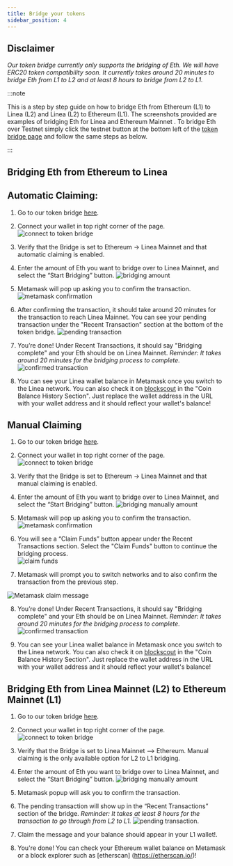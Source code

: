 ```yaml
---
title: Bridge your tokens
sidebar_position: 4
--- 
```


## Disclaimer

_Our token bridge currently only supports the bridging of Eth. We will have ERC20 token compatibility soon. It currently takes around 20 minutes to bridge Eth from L1 to L2 and at least 8 hours to bridge from L2 to L1._


:::note

This is a step by step guide on how to bridge Eth from Ethereum (L1) to Linea (L2) and Linea (L2) to Ethereum (L1). The screenshots provided are examples of bridging Eth for Linea  and Ethereum Mainnet . To bridge Eth over Testnet simply click the testnet button at the bottom left of the [token bridge page](https://bridge.dev.linea.build/) and follow the same steps as below.


:::


## Bridging Eth from Ethereum to Linea

## Automatic Claiming:

1. Go to our token bridge [here](https://bridge.dev.linea.build/). 

2. Connect your wallet in top right corner of the page. ![connect to token bridge](/img/docs/use-mainnet/bridges-of-linea/linea-bridge-connect.png)

3. Verify that the Bridge is set to Ethereum → Linea Mainnet and that automatic claiming is enabled.

4. Enter the amount of Eth you want to bridge over to Linea Mainnet, and select the “Start Bridging” button. ![bridging amount](/img/docs/use-mainnet/token-bridge-step-3.png)

5. Metamask will pop up asking you to confirm the transaction. ![metamask confirmation](/img/docs/use-mainnet/bridges-of-linea/metamask-confirmation.png)

6. After confirming the transaction, it should take around 20 minutes for the transaction to reach Linea Mainnet. You can see your pending transaction under the "Recent Transaction" section at the bottom of the token bridge. ![pending transaction](/img/docs/use-mainnet/bridges-of-linea/pending-transaction-l1-to-l2.png)

7. You’re done! Under Recent Transactions, it should say "Bridging complete" and your Eth should be on Linea Mainnet. _Reminder: It takes around 20 minutes for the bridging process to complete._ ![confirmed transaction](/img/docs/use-mainnet/bridges-of-linea/confirmed-transaction-l1-to-l2.png) 

8. You can see your Linea wallet balance in Metamask once you switch to the Linea network. You can also check it on [blockscout](https://explorer.linea.build/address/0x331FB12C080F5b34F0E8812D44114D17398A016d/coin-balances#address-tabs 
) in the "Coin Balance History Section". Just replace the wallet address in the URL with your wallet address and it should reflect your wallet's balance!


## Manual Claiming

1. Go to our token bridge [here](https://bridge.dev.linea.build/). 

2. Connect your wallet in top right corner of the page. ![connect to token bridge](/img/docs/use-mainnet/bridges-of-linea/linea-bridge-connect.png)

3. Verify that the Bridge is set to Ethereum → Linea Mainnet and that manual claiming is enabled.

4. Enter the amount of Eth you want to bridge over to Linea Mainnet, and select the “Start Bridging” button. ![bridging manually amount](/img/docs/use-mainnet/manual-claiming.png)

5. Metamask will pop up asking you to confirm the transaction. ![metamask confirmation](/img/docs/use-mainnet/bridges-of-linea/metamask-confirmation.png)

6. You will see a “Claim Funds” button appear under the Recent Transactions section. Select the "Claim Funds" button to continue the bridging process.      
![claim funds](/img/docs/use-mainnet/bridges-of-linea/claim-funds.png)

7. Metamask will prompt you to switch networks and to also confirm the transaction from the previous step.

![Metamask claim message](/img/docs/use-mainnet/bridges-of-linea/claim-message-metamask.png)

8. You’re done! Under Recent Transactions, it should say "Bridging complete" and your Eth should be on Linea Mainnet. _Reminder: It takes around 20 minutes for the bridging process to complete._ ![confirmed transaction](/img/docs/use-mainnet/bridges-of-linea/Confirmation-manual-claim.png)

9. You can see your Linea wallet balance in Metamask once you switch to the Linea network. You can also check it on [blockscout](https://explorer.linea.build/address/0x331FB12C080F5b34F0E8812D44114D17398A016d/coin-balances#address-tabs 
) in the "Coin Balance History Section". Just replace the wallet address in the URL with your wallet address and it should reflect your wallet's balance!


## Bridging Eth from Linea Mainnet (L2) to Ethereum Mainnet (L1)

1. Go to our token bridge [here](https://bridge.dev.linea.build/). 

2. Connect your wallet in top right corner of the page. ![connect to token bridge](/img/docs/use-mainnet/bridges-of-linea/linea-bridge-connect.png)

3. Verify that the Bridge is set to Linea Mainnet --> Ethereum. Manual claiming is the only available option for L2 to L1 bridging.

4.  Enter the amount of Eth you want to bridge over to Linea Mainnet, and select the “Start Bridging” button. ![bridging manually amount](/img/docs/use-mainnet/bridges-of-linea/L2-to-L1-start-bridging.png)

5. Metamask popup will ask you to confirm the transaction.  

6. The pending transaction will show up in the “Recent Transactions” section of the bridge. _Reminder:  It takes at least 8 hours for the transaction to go through from L2 to L1._ ![pending transaction](/img/docs/use-mainnet/bridges-of-linea/pending-transaction-L2-L1.png).

7. Claim the message and your balance should appear in your L1 wallet!.

8. You're done! You can check your Ethereum wallet balance on Metamask or a block explorer such as [etherscan] (https://etherscan.io/)!

<!--!
# Linea, the land of many bridges

Any L2 is going to have a lot of connections to other networks. Some of these bridges will be made by Consensys and Linea, some by projects collaborating with us; eventually, some may be made without our knowledge—that’s what 'permissionless' means.

<aside>

<h3>What's going on here?</h3>
<p>Linea, like any other rollup network, is designed to offer its own experience, while 'reporting back' to another network (usually Ethereum Mainnet) on all the activity that happens on it (at least, at the level of transactions); this means that the 'Layer 1' network is tracking all the activity on the 'Layer 2'. In this way, L2s are said to 'inherit the security of the L1'.
</p>
<p>
One of the main reasons you would want a rollup network is for it to be totally interoperable with the L1, and one of the main things you need to make networks interoperable is enable people to move things back and forth between them. The class of tools used to this, broadly, are called **bridges**.
</p><p>
Ok, now you're up to speed 🚀</p>
</aside>

# The Linea bridge ecosystem

The Canonical Message Service

<img src={require('@site/static/img/docs/use-mainnet/bridges-of-linea/canonical-service.jpg').default}></img>
<br/> -->